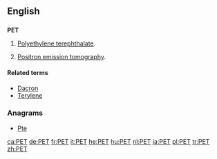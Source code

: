 {{also|pet}}
==English==

==={{acronym}}===
'''PET'''

# {{organic compound}} [[polyethylene terephthalate|Polyethylene terephthalate]].
# [[positron emission tomography|Positron emission tomography]].

====Related terms====
* [[Dacron]]
* [[Terylene]]

===Anagrams===
* [[Pte#English|Pte]]

[[ca:PET]]
[[de:PET]]
[[fr:PET]]
[[it:PET]]
[[he:PET]]
[[hu:PET]]
[[nl:PET]]
[[ja:PET]]
[[pl:PET]]
[[tr:PET]]
[[zh:PET]]